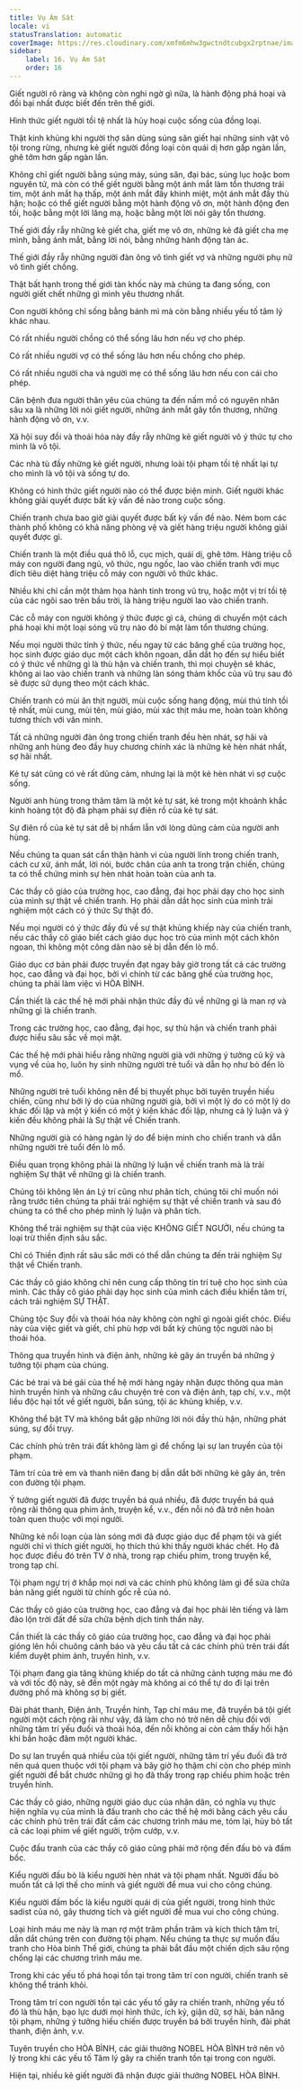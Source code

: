 ```yaml
---
title: Vụ Ám Sát
locale: vi
statusTranslation: automatic
coverImage: https://res.cloudinary.com/xmfm6mhw3gwctndtcubgx2rptnae/image/upload/v1740337243/small_cover_educacion_fundamental_a051170f1c.webp
sidebar:
    label: 16. Vụ Ám Sát
    order: 16
---
```

Giết người rõ ràng và không còn nghi ngờ gì nữa, là hành động phá hoại và đồi bại nhất được biết đến trên thế giới.

Hình thức giết người tồi tệ nhất là hủy hoại cuộc sống của đồng loại.

Thật kinh khủng khi người thợ săn dùng súng săn giết hại những sinh vật vô tội trong rừng, nhưng kẻ giết người đồng loại còn quái dị hơn gấp ngàn lần, ghê tởm hơn gấp ngàn lần.

Không chỉ giết người bằng súng máy, súng săn, đại bác, súng lục hoặc bom nguyên tử, mà còn có thể giết người bằng một ánh mắt làm tổn thương trái tim, một ánh mắt hạ thấp, một ánh mắt đầy khinh miệt, một ánh mắt đầy thù hận; hoặc có thể giết người bằng một hành động vô ơn, một hành động đen tối, hoặc bằng một lời lăng mạ, hoặc bằng một lời nói gây tổn thương.

Thế giới đầy rẫy những kẻ giết cha, giết mẹ vô ơn, những kẻ đã giết cha mẹ mình, bằng ánh mắt, bằng lời nói, bằng những hành động tàn ác.

Thế giới đầy rẫy những người đàn ông vô tình giết vợ và những người phụ nữ vô tình giết chồng.

Thật bất hạnh trong thế giới tàn khốc này mà chúng ta đang sống, con người giết chết những gì mình yêu thương nhất.

Con người không chỉ sống bằng bánh mì mà còn bằng nhiều yếu tố tâm lý khác nhau.

Có rất nhiều người chồng có thể sống lâu hơn nếu vợ cho phép.

Có rất nhiều người vợ có thể sống lâu hơn nếu chồng cho phép.

Có rất nhiều người cha và người mẹ có thể sống lâu hơn nếu con cái cho phép.

Căn bệnh đưa người thân yêu của chúng ta đến nấm mồ có nguyên nhân sâu xa là những lời nói giết người, những ánh mắt gây tổn thương, những hành động vô ơn, v.v.

Xã hội suy đồi và thoái hóa này đầy rẫy những kẻ giết người vô ý thức tự cho mình là vô tội.

Các nhà tù đầy những kẻ giết người, nhưng loài tội phạm tồi tệ nhất lại tự cho mình là vô tội và sống tự do.

Không có hình thức giết người nào có thể được biện minh. Giết người khác không giải quyết được bất kỳ vấn đề nào trong cuộc sống.

Chiến tranh chưa bao giờ giải quyết được bất kỳ vấn đề nào. Ném bom các thành phố không có khả năng phòng vệ và giết hàng triệu người không giải quyết được gì.

Chiến tranh là một điều quá thô lỗ, cục mịch, quái dị, ghê tởm. Hàng triệu cỗ máy con người đang ngủ, vô thức, ngu ngốc, lao vào chiến tranh với mục đích tiêu diệt hàng triệu cỗ máy con người vô thức khác.

Nhiều khi chỉ cần một thảm họa hành tinh trong vũ trụ, hoặc một vị trí tồi tệ của các ngôi sao trên bầu trời, là hàng triệu người lao vào chiến tranh.

Các cỗ máy con người không ý thức được gì cả, chúng di chuyển một cách phá hoại khi một loại sóng vũ trụ nào đó bí mật làm tổn thương chúng.

Nếu mọi người thức tỉnh ý thức, nếu ngay từ các băng ghế của trường học, học sinh được giáo dục một cách khôn ngoan, dẫn dắt họ đến sự hiểu biết có ý thức về những gì là thù hận và chiến tranh, thì mọi chuyện sẽ khác, không ai lao vào chiến tranh và những làn sóng thảm khốc của vũ trụ sau đó sẽ được sử dụng theo một cách khác.

Chiến tranh có mùi ăn thịt người, mùi cuộc sống hang động, mùi thú tính tồi tệ nhất, mùi cung, mùi tên, mùi giáo, mùi xác thịt máu me, hoàn toàn không tương thích với văn minh.

Tất cả những người đàn ông trong chiến tranh đều hèn nhát, sợ hãi và những anh hùng đeo đầy huy chương chính xác là những kẻ hèn nhát nhất, sợ hãi nhất.

Kẻ tự sát cũng có vẻ rất dũng cảm, nhưng lại là một kẻ hèn nhát vì sợ cuộc sống.

Người anh hùng trong thâm tâm là một kẻ tự sát, kẻ trong một khoảnh khắc kinh hoàng tột độ đã phạm phải sự điên rồ của kẻ tự sát.

Sự điên rồ của kẻ tự sát dễ bị nhầm lẫn với lòng dũng cảm của người anh hùng.

Nếu chúng ta quan sát cẩn thận hành vi của người lính trong chiến tranh, cách cư xử, ánh mắt, lời nói, bước chân của anh ta trong trận chiến, chúng ta có thể chứng minh sự hèn nhát hoàn toàn của anh ta.

Các thầy cô giáo của trường học, cao đẳng, đại học phải dạy cho học sinh của mình sự thật về chiến tranh. Họ phải dẫn dắt học sinh của mình trải nghiệm một cách có ý thức Sự thật đó.

Nếu mọi người có ý thức đầy đủ về sự thật khủng khiếp này của chiến tranh, nếu các thầy cô giáo biết cách giáo dục học trò của mình một cách khôn ngoan, thì không một công dân nào sẽ bị dẫn đến lò mổ.

Giáo dục cơ bản phải được truyền đạt ngay bây giờ trong tất cả các trường học, cao đẳng và đại học, bởi vì chính từ các băng ghế của trường học, chúng ta phải làm việc vì HÒA BÌNH.

Cần thiết là các thế hệ mới phải nhận thức đầy đủ về những gì là man rợ và những gì là chiến tranh.

Trong các trường học, cao đẳng, đại học, sự thù hận và chiến tranh phải được hiểu sâu sắc về mọi mặt.

Các thế hệ mới phải hiểu rằng những người già với những ý tưởng cũ kỹ và vụng về của họ, luôn hy sinh những người trẻ tuổi và dẫn họ như bò đến lò mổ.

Những người trẻ tuổi không nên để bị thuyết phục bởi tuyên truyền hiếu chiến, cũng như bởi lý do của những người già, bởi vì một lý do có một lý do khác đối lập và một ý kiến có một ý kiến khác đối lập, nhưng cả lý luận và ý kiến đều không phải là Sự thật về Chiến tranh.

Những người già có hàng ngàn lý do để biện minh cho chiến tranh và dẫn những người trẻ tuổi đến lò mổ.

Điều quan trọng không phải là những lý luận về chiến tranh mà là trải nghiệm Sự thật về những gì là chiến tranh.

Chúng tôi không lên án Lý trí cũng như phân tích, chúng tôi chỉ muốn nói rằng trước tiên chúng ta phải trải nghiệm sự thật về chiến tranh và sau đó chúng ta có thể cho phép mình lý luận và phân tích.

Không thể trải nghiệm sự thật của việc KHÔNG GIẾT NGƯỜI, nếu chúng ta loại trừ thiền định sâu sắc.

Chỉ có Thiền định rất sâu sắc mới có thể dẫn chúng ta đến trải nghiệm Sự thật về Chiến tranh.

Các thầy cô giáo không chỉ nên cung cấp thông tin trí tuệ cho học sinh của mình. Các thầy cô giáo phải dạy học sinh của mình cách điều khiển tâm trí, cách trải nghiệm SỰ THẬT.

Chủng tộc Suy đồi và thoái hóa này không còn nghĩ gì ngoài giết chóc. Điều này của việc giết và giết, chỉ phù hợp với bất kỳ chủng tộc người nào bị thoái hóa.

Thông qua truyền hình và điện ảnh, những kẻ gây án truyền bá những ý tưởng tội phạm của chúng.

Các bé trai và bé gái của thế hệ mới hàng ngày nhận được thông qua màn hình truyền hình và những câu chuyện trẻ con và điện ảnh, tạp chí, v.v., một liều độc hại tốt về giết người, bắn súng, tội ác khủng khiếp, v.v.

Không thể bật TV mà không bắt gặp những lời nói đầy thù hận, những phát súng, sự đồi trụy.

Các chính phủ trên trái đất không làm gì để chống lại sự lan truyền của tội phạm.

Tâm trí của trẻ em và thanh niên đang bị dẫn dắt bởi những kẻ gây án, trên con đường tội phạm.

Ý tưởng giết người đã được truyền bá quá nhiều, đã được truyền bá quá rộng rãi thông qua phim ảnh, truyện kể, v.v., đến nỗi nó đã trở nên hoàn toàn quen thuộc với mọi người.

Những kẻ nổi loạn của làn sóng mới đã được giáo dục để phạm tội và giết người chỉ vì thích giết người, họ thích thú khi thấy người khác chết. Họ đã học được điều đó trên TV ở nhà, trong rạp chiếu phim, trong truyện kể, trong tạp chí.

Tội phạm ngự trị ở khắp mọi nơi và các chính phủ không làm gì để sửa chữa bản năng giết người từ chính gốc rễ của nó.

Các thầy cô giáo của trường học, cao đẳng và đại học phải lên tiếng và làm đảo lộn trời đất để sửa chữa bệnh dịch tinh thần này.

Cần thiết là các thầy cô giáo của trường học, cao đẳng và đại học phải gióng lên hồi chuông cảnh báo và yêu cầu tất cả các chính phủ trên trái đất kiểm duyệt phim ảnh, truyền hình, v.v.

Tội phạm đang gia tăng khủng khiếp do tất cả những cảnh tượng máu me đó và với tốc độ này, sẽ đến một ngày mà không ai có thể tự do đi lại trên đường phố mà không sợ bị giết.

Đài phát thanh, Điện ảnh, Truyền hình, Tạp chí máu me, đã truyền bá tội giết người một cách rộng rãi như vậy, đã làm cho nó trở nên dễ chịu đối với những tâm trí yếu đuối và thoái hóa, đến nỗi không ai còn cảm thấy hối hận khi bắn hoặc đâm một người khác.

Do sự lan truyền quá nhiều của tội giết người, những tâm trí yếu đuối đã trở nên quá quen thuộc với tội phạm và bây giờ họ thậm chí còn cho phép mình giết người để bắt chước những gì họ đã thấy trong rạp chiếu phim hoặc trên truyền hình.

Các thầy cô giáo, những người giáo dục của nhân dân, có nghĩa vụ thực hiện nghĩa vụ của mình là đấu tranh cho các thế hệ mới bằng cách yêu cầu các chính phủ trên trái đất cấm các chương trình máu me, tóm lại, hủy bỏ tất cả các loại phim về giết người, trộm cướp, v.v.

Cuộc đấu tranh của các thầy cô giáo cũng phải mở rộng đến đấu bò và đấm bốc.

Kiểu người đấu bò là kiểu người hèn nhát và tội phạm nhất. Người đấu bò muốn tất cả lợi thế cho mình và giết người để mua vui cho công chúng.

Kiểu người đấm bốc là kiểu người quái dị của giết người, trong hình thức sadist của nó, gây thương tích và giết người để mua vui cho công chúng.

Loại hình máu me này là man rợ một trăm phần trăm và kích thích tâm trí, dẫn dắt chúng trên con đường tội phạm. Nếu chúng ta thực sự muốn đấu tranh cho Hòa bình Thế giới, chúng ta phải bắt đầu một chiến dịch sâu rộng chống lại các chương trình máu me.

Trong khi các yếu tố phá hoại tồn tại trong tâm trí con người, chiến tranh sẽ không thể tránh khỏi.

Trong tâm trí con người tồn tại các yếu tố gây ra chiến tranh, những yếu tố đó là thù hận, bạo lực dưới mọi hình thức, ích kỷ, giận dữ, sợ hãi, bản năng tội phạm, những ý tưởng hiếu chiến được truyền bá bởi truyền hình, đài phát thanh, điện ảnh, v.v.

Tuyên truyền cho HÒA BÌNH, các giải thưởng NOBEL HÒA BÌNH trở nên vô lý trong khi các yếu tố Tâm lý gây ra chiến tranh tồn tại trong con người.

Hiện tại, nhiều kẻ giết người đã nhận được giải thưởng NOBEL HÒA BÌNH.

